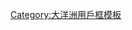 {{Userbox
  |border-c = Blue
  |border-s = 1
  |id-c     = #FFFFFF
  |id-s     = 14
  |id-fc    = #000000
  |info-c   = #99B3FF
  |info-s   = 8
  |info-fc  = blue
  |id       = [[File:Australian Capital Territory locator-MJC.png|55px]]
  |info     = 這個用戶來自'''[[坎培拉]]'''。
  |usercategory = 澳洲维基人
  |nocat    = {{{nocat|}}}
}}<noinclude>
[[Category:大洋洲用戶框模板]]
</noinclude>
